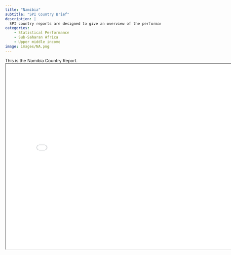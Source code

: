 ```yaml
---
title: "Namibia"
subtitle: "SPI Country Brief"
description: |
  SPI country reports are designed to give an overview of the performance of Namibia.
categories:
    - Statistical Performance
    - Sub-Saharan Africa
    - Upper middle income
image: images/NA.png
---
```


This is the Namibia Country Report.
<iframe src="charts/Namibia_chart.html" width="800" height="600"></iframe>

